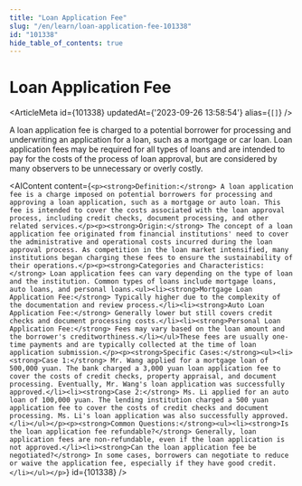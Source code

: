 ```yaml
---
title: "Loan Application Fee"
slug: "/en/learn/loan-application-fee-101338"
id: "101338"
hide_table_of_contents: true
---
```



# Loan Application Fee

<ArticleMeta id={101338} updatedAt={'2023-09-26 13:58:54'} alias={`[]`} />
<div className='border-solid border-b border-t-0 my-4 border-[var(--ifm-color-gray-300)]' />

A loan application fee is charged to a potential borrower for processing and underwriting an application for a loan, such as a mortgage or car loan. Loan application fees may be required for all types of loans and are intended to pay for the costs of the process of loan approval, but are considered by many observers to be unnecessary or overly costly.

<AIContent content={`<p><strong>Definition:</strong> A loan application fee is a charge imposed on potential borrowers for processing and approving a loan application, such as a mortgage or auto loan. This fee is intended to cover the costs associated with the loan approval process, including credit checks, document processing, and other related services.</p><p><strong>Origin:</strong> The concept of a loan application fee originated from financial institutions' need to cover the administrative and operational costs incurred during the loan approval process. As competition in the loan market intensified, many institutions began charging these fees to ensure the sustainability of their operations.</p><p><strong>Categories and Characteristics:</strong> Loan application fees can vary depending on the type of loan and the institution. Common types of loans include mortgage loans, auto loans, and personal loans.<ul><li><strong>Mortgage Loan Application Fee:</strong> Typically higher due to the complexity of the documentation and review process.</li><li><strong>Auto Loan Application Fee:</strong> Generally lower but still covers credit checks and document processing costs.</li><li><strong>Personal Loan Application Fee:</strong> Fees may vary based on the loan amount and the borrower's creditworthiness.</li></ul>These fees are usually one-time payments and are typically collected at the time of loan application submission.</p><p><strong>Specific Cases:</strong><ul><li><strong>Case 1:</strong> Mr. Wang applied for a mortgage loan of 500,000 yuan. The bank charged a 3,000 yuan loan application fee to cover the costs of credit checks, property appraisal, and document processing. Eventually, Mr. Wang's loan application was successfully approved.</li><li><strong>Case 2:</strong> Ms. Li applied for an auto loan of 100,000 yuan. The lending institution charged a 500 yuan application fee to cover the costs of credit checks and document processing. Ms. Li's loan application was also successfully approved.</li></ul></p><p><strong>Common Questions:</strong><ul><li><strong>Is the loan application fee refundable?</strong> Generally, loan application fees are non-refundable, even if the loan application is not approved.</li><li><strong>Can the loan application fee be negotiated?</strong> In some cases, borrowers can negotiate to reduce or waive the application fee, especially if they have good credit.</li></ul></p>`} id={101338} />
